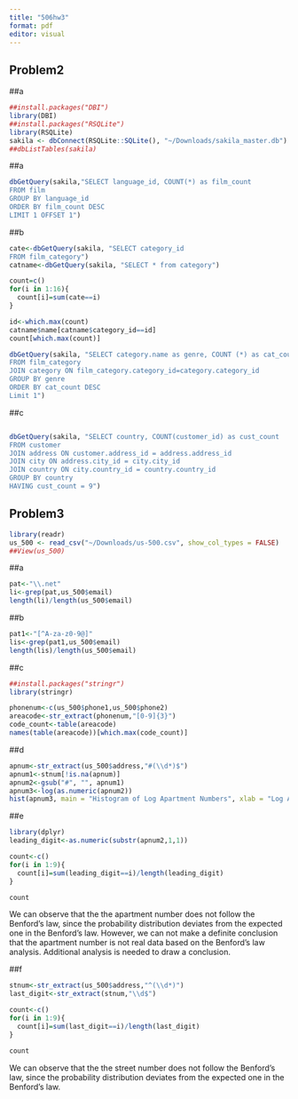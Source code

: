 ```yaml
---
title: "506hw3"
format: pdf
editor: visual
---
```


## Problem2

##a

```r
##install.packages("DBI")
library(DBI)
##install.packages("RSQLite")
library(RSQLite)
sakila <- dbConnect(RSQLite::SQLite(), "~/Downloads/sakila_master.db")
##dbListTables(sakila)
```

##a

```r
dbGetQuery(sakila,"SELECT language_id, COUNT(*) as film_count
FROM film
GROUP BY language_id
ORDER BY film_count DESC
LIMIT 1 OFFSET 1")
```

##b

```r
cate<-dbGetQuery(sakila, "SELECT category_id
FROM film_category")
catname<-dbGetQuery(sakila, "SELECT * from category")

count=c()
for(i in 1:16){
  count[i]=sum(cate==i)
}

id<-which.max(count)
catname$name[catname$category_id==id]
count[which.max(count)]
```

```r
dbGetQuery(sakila, "SELECT category.name as genre, COUNT (*) as cat_count
FROM film_category
JOIN category ON film_category.category_id=category.category_id
GROUP BY genre
ORDER BY cat_count DESC
Limit 1")
```

##c

```r

```

```r
dbGetQuery(sakila, "SELECT country, COUNT(customer_id) as cust_count
FROM customer
JOIN address ON customer.address_id = address.address_id
JOIN city ON address.city_id = city.city_id
JOIN country ON city.country_id = country.country_id
GROUP BY country
HAVING cust_count = 9")

```

## Problem3

```r
library(readr)
us_500 <- read_csv("~/Downloads/us-500.csv", show_col_types = FALSE)
##View(us_500)
```

##a

```r
pat<-"\\.net"
li<-grep(pat,us_500$email)
length(li)/length(us_500$email)
```

##b

```r
pat1<-"[^A-za-z0-9@]"
lis<-grep(pat1,us_500$email)
length(lis)/length(us_500$email)
```

##c

```r
##install.packages("stringr")
library(stringr)
```

```r
phonenum<-c(us_500$phone1,us_500$phone2)
areacode<-str_extract(phonenum,"[0-9]{3}")
code_count<-table(areacode)
names(table(areacode))[which.max(code_count)]
```

##d

```r
apnum<-str_extract(us_500$address,"#(\\d*)$")
apnum1<-stnum[!is.na(apnum)]
apnum2<-gsub("#", "", apnum1)
apnum3<-log(as.numeric(apnum2))
hist(apnum3, main = "Histogram of Log Apartment Numbers", xlab = "Log Apartment Numbers")
```

##e

```r
library(dplyr)
leading_digit<-as.numeric(substr(apnum2,1,1))

count<-c()
for(i in 1:9){
  count[i]=sum(leading_digit==i)/length(leading_digit)
}

count
```

We can observe that the the apartment number does not follow the Benford's law, since the probability distribution deviates from the expected one in the Benford's law. However, we can not make a definite conclusion that the apartment number is not real data based on the Benford's law analysis. Additional analysis is needed to draw a conclusion.

##f

```r
stnum<-str_extract(us_500$address,"^(\\d*)")
last_digit<-str_extract(stnum,"\\d$")

count<-c()
for(i in 1:9){
  count[i]=sum(last_digit==i)/length(last_digit)
}

count
```

We can observe that the the street number does not follow the Benford's law, since the probability distribution deviates from the expected one in the Benford's law.
